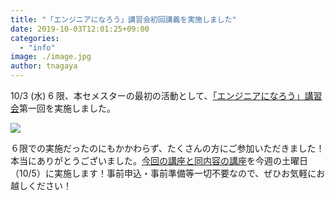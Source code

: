```yaml
---
title: "「エンジニアになろう」講習会初回講義を実施しました"
date: 2019-10-03T12:01:25+09:00
categories:
  - "info"
image: ./image.jpg
author: tnagaya
---
```


10/3 (水) 6 限、本セメスターの最初の活動として、[「エンジニアになろう」講習会](https://utcode.net/2019/info/2019a-schedule/)第一回を実施しました。

![](./people.jpg)

６限での実施だったのにもかかわらず、たくさんの方にご参加いただきました！本当にありがとうございました。[今回の講座と同内容の講座](https://utcode.net/2019/info/2019a-first-lecture/)を今週の土曜日（10/5）に実施します！事前申込・事前準備等一切不要なので、ぜひお気軽にお越しください！
